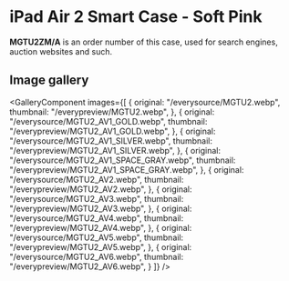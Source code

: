 
# iPad Air 2 Smart Case - Soft Pink

<Callout type='info' emoji='👉🏻'>**MGTU2ZM/A** is an order number of this case, used for search engines, auction websites and such.</Callout>

## Image gallery

<GalleryComponent
    images={[
      {
        original: "/everysource/MGTU2.webp",
        thumbnail: "/everypreview/MGTU2.webp",
      },
      {
        original: "/everysource/MGTU2_AV1_GOLD.webp",
        thumbnail: "/everypreview/MGTU2_AV1_GOLD.webp",
      },
      {
        original: "/everysource/MGTU2_AV1_SILVER.webp",
        thumbnail: "/everypreview/MGTU2_AV1_SILVER.webp",
      },
      {
        original: "/everysource/MGTU2_AV1_SPACE_GRAY.webp",
        thumbnail: "/everypreview/MGTU2_AV1_SPACE_GRAY.webp",
      },
      {
        original: "/everysource/MGTU2_AV2.webp",
        thumbnail: "/everypreview/MGTU2_AV2.webp",
      },
      {
        original: "/everysource/MGTU2_AV3.webp",
        thumbnail: "/everypreview/MGTU2_AV3.webp",
      },
      {
        original: "/everysource/MGTU2_AV4.webp",
        thumbnail: "/everypreview/MGTU2_AV4.webp",
      },
      {
        original: "/everysource/MGTU2_AV5.webp",
        thumbnail: "/everypreview/MGTU2_AV5.webp",
      },
      {
        original: "/everysource/MGTU2_AV6.webp",
        thumbnail: "/everypreview/MGTU2_AV6.webp",
      }
    ]}
  />

